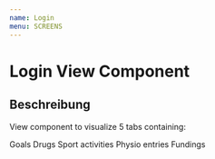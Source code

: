 ```yaml
---
name: Login
menu: SCREENS
---
```



# Login View Component

<Props of={Login} />

## Beschreibung

View component to visualize 5 tabs containing:

Goals
Drugs
Sport activities
Physio entries
Fundings
